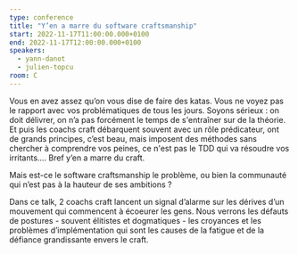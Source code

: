```yaml
---
type: conference
title: "Y’en a marre du software craftsmanship"
start: 2022-11-17T11:00:00.000+0100
end: 2022-11-17T12:00:00.000+0100
speakers:
  - yann-danot
  - julien-topcu
room: C
---
```


Vous en avez assez qu’on vous dise de faire des katas. Vous ne voyez pas le
rapport avec vos problématiques de tous les jours. Soyons sérieux&nbsp;: on doit
délivrer, on n’a pas forcément le temps de s'entraîner sur de la théorie. Et
puis les coachs craft débarquent souvent avec un rôle prédicateur, ont de grands
principes, c’est beau, mais imposent des méthodes sans chercher à comprendre vos
peines, ce n'est pas le TDD qui va résoudre vos irritants.… Bref y’en a marre du
craft.

Mais est-ce le software craftsmanship le problème, ou bien la communauté qui
n’est pas à la hauteur de ses ambitions&nbsp;?

Dans ce talk, 2 coachs craft lancent un signal d’alarme sur les dérives d’un
mouvement qui commencent à écoeurer les gens. Nous verrons les défauts de
postures - souvent élitistes et dogmatiques - les croyances et les problèmes
d’implémentation qui sont les causes de la fatigue et de la défiance
grandissante envers le craft.

